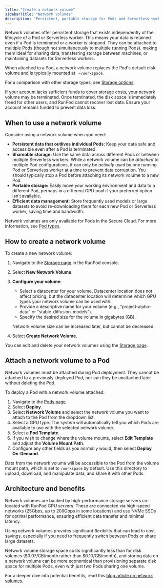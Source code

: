 ```yaml
---
title: "Create a network volume"
sidebarTitle: "Network volumes"
description: "Persistent, portable storage for Pods and Serverless workers."
---
```


Network volumes offer persistent storage that exists independently of the lifecycle of a Pod or Serverless worker. This means your data is retained even if a Pod is terminated or a worker is stopped. They can be attached to multiple Pods (though not simultaneously to multiple running Pods), making them ideal for sharing data, transferring storage between machines, or maintaining datasets for Serverless workers.

When attached to a Pod, a network volume replaces the Pod's default disk volume and is typically mounted at ` ~/workspace`.

For a comparison with other storage types, see [Storage options](/pods/storage/types).

<Warning>

If your account lacks sufficient funds to cover storage costs, your network volume may be terminated. Once terminated, the disk space is immediately freed for other users, and RunPod cannot recover lost data. Ensure your account remains funded to prevent data loss.

</Warning>

## When to use a network volume

Consider using a network volume when you need:

*   **Persistent data that outlives individual Pods:** Keep your data safe and accessible even after a Pod is terminated.
*   **Shareable storage:** Use the same data across different Pods or between multiple Serverless workers. While a network volume can be *attached* to multiple Pod configurations, it can only be *actively used* by one running Pod or Serverless worker at a time to prevent data corruption. You should typically stop a Pod before attaching its network volume to a new Pod.
*   **Portable storage:** Easily move your working environment and data to a different Pod, perhaps in a different GPU pool if your preferred option isn't available.
*   **Efficient data management:** Store frequently used models or large datasets to avoid re-downloading them for each new Pod or Serverless worker, saving time and bandwidth.

<Note>

  Network volumes are only available for Pods in the Secure Cloud. For more information, see [Pod types](/pods/overview#pod-types).

</Note>

## How to create a network volume

To create a new network volume:

1.  Navigate to the [Storage page](https://www.runpod.io/console/user/storage) in the RunPod console.
2.  Select **New Network Volume**.
3.  **Configure your volume:**
    * Select a datacenter for your volume. Datacenter location does not affect pricing, but the datacenter location will determine which GPU types your network volume can be used with.
    *   Provide a descriptive name for your volume (e.g., "project-alpha-data" or "stable-diffusion-models").
    *   Specify the desired size for the volume in gigabytes (GB).
    
    <Warning>
    
    Network volume size can be increased later, but cannot be decreased.
    
    </Warning>

4.  Select **Create Network Volume**.

You can edit and delete your network volumes using the [Storage page](https://www.runpod.io/console/user/storage).

## Attach a network volume to a Pod

<Note>

Network volumes must be attached during Pod deployment. They cannot be attached to a previously-deployed Pod, nor can they be unattached later without deleting the Pod.

</Note>

To deploy a Pod with a network volume attached:

1. Navigate to the [Pods page](https://www.runpod.io/console/pods).
2. Select **Deploy**.
3. Select **Network Volume** and select the network volume you want to attach to the Pod from the dropdown list.
4. Select a GPU type. The system will automatically tell you which Pods are available to use with the selected network volume.
5. Select a **Pod Template**.
5. If you wish to change where the volume mounts, select **Edit Template** and adjust the **Volume Mount Path**.
4. Configure any other fields as you normally would, then select **Deploy On-Demand**.

Data from the network volume will be accessible to the Pod from the volume mount path, which is set to `/workspace` by default. Use this directory to upload, download, and manipulate data, and share it with other Pods.

## Architecture and benefits

Network volumes are backed by high-performance storage servers co-located with RunPod GPU servers. These are connected via high-speed networks (25Gbps, up to 200Gbps in some locations) and use NVMe SSDs for optimal performance, ensuring efficient data transfer and minimal latency.

Using network volumes provides significant flexibility that can lead to cost savings, especially if you need to frequently switch between Pods or share large datasets.

Network volume storage space costs significantly less than for disk volumes (\$0.07/GB/month rather than \$0.10/GB/month), and storing data on a network volume can be more economical than provisioning separate disk space for multiple Pods, even with just two Pods sharing one volume.

For a deeper dive into potential benefits, read this [blog article on network volumes](https://blog.runpod.io/four-reasons-to-set-up-a/).
